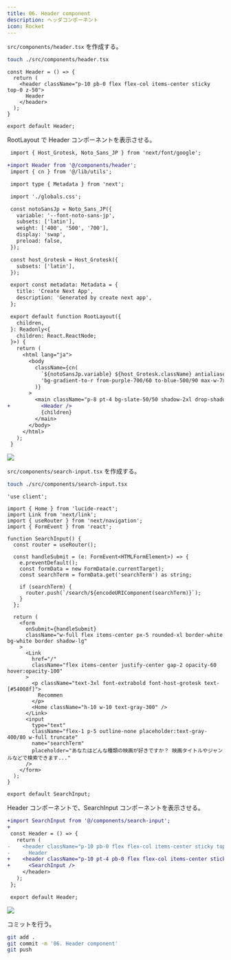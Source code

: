 ```yaml
---
title: 06. Header component
description: ヘッダコンポーネント
icon: Rocket
---
```


`src/components/header.tsx` を作成する。

```bash title="Terminal"
touch ./src/components/header.tsx
```

```tsx title="src/components/header.tsx"
const Header = () => {
  return (
    <header className="p-10 pb-0 flex flex-col items-center sticky top-0 z-50">
      Header
    </header>
  );
}

export default Header;
```

RootLayout で Header コンポーネントを表示させる。

```diff title="src/app/layout.tsx"
 import { Host_Grotesk, Noto_Sans_JP } from 'next/font/google';

+import Header from '@/components/header';
 import { cn } from '@/lib/utils';

 import type { Metadata } from 'next';

 import './globals.css';

 const notoSansJp = Noto_Sans_JP({
   variable: '--font-noto-sans-jp',
   subsets: ['latin'],
   weight: ['400', '500', '700'],
   display: 'swap',
   preload: false,
 });

 const host_Grotesk = Host_Grotesk({
   subsets: ['latin'],
 });

 export const metadata: Metadata = {
   title: 'Create Next App',
   description: 'Generated by create next app',
 };

 export default function RootLayout({
   children,
 }: Readonly<{
   children: React.ReactNode;
 }>) {
   return (
     <html lang="ja">
       <body
         className={cn(
           `${notoSansJp.variable} ${host_Grotesk.className} antialiased font-noto-sans-jp`,
           'bg-gradient-to-r from-purple-700/60 to-blue-500/90 max-w-7xl mx-auto',
         )}
       >
         <main className="p-8 pt-4 bg-slate-50/50 shadow-2xl drop-shadow-2xl">
+          <Header />
           {children}
         </main>
       </body>
     </html>
   );
 }
```

![](/hands-on/02-movie-recommendations-app/06_header_component/header_component_in_root_layout.png)

`src/components/search-input.tsx` を作成する。

```bash title="Terminal"
touch ./src/components/search-input.tsx
```

```tsx title="src/components/search-input.tsx"
'use client';

import { Home } from 'lucide-react';
import Link from 'next/link';
import { useRouter } from 'next/navigation';
import { FormEvent } from 'react';

function SearchInput() {
  const router = useRouter();

  const handleSubmit = (e: FormEvent<HTMLFormElement>) => {
    e.preventDefault();
    const formData = new FormData(e.currentTarget);
    const searchTerm = formData.get('searchTerm') as string;

    if (searchTerm) {
      router.push(`/search/${encodeURIComponent(searchTerm)}`);
    }
  };

  return (
    <form
      onSubmit={handleSubmit}
      className="w-full flex items-center px-5 rounded-xl border-white bg-white border shadow-lg"
    >
      <Link
        href="/"
        className="flex items-center justify-center gap-2 opacity-60 hover:opacity-100"
      >
        <p className="text-3xl font-extrabold font-host-grotesk text-[#54008f]">
          Recommen
        </p>
        <Home className="h-10 w-10 text-gray-300" />
      </Link>
      <input
        type="text"
        className="flex-1 p-5 outline-none placeholder:text-gray-400/80 w-full truncate"
        name="searchTerm"
        placeholder="あなたはどんな種類の映画が好きですか？ 映画タイトルやジャンルなどで検索できます..."
      />
    </form>
  );
}

export default SearchInput;
```

Header コンポーネントで、SearchInput コンポーネントを表示させる。

```diff title="src/components/header.tsx"
+import SearchInput from '@/components/search-input';
+
 const Header = () => {
   return (
-    <header className="p-10 pb-0 flex flex-col items-center sticky top-0 z-50">
-      Header
+    <header className="p-10 pt-4 pb-0 flex flex-col items-center sticky top-0 z-50">
+      <SearchInput />
     </header>
   );
 };

 export default Header;
```

![](/hands-on/02-movie-recommendations-app/06_header_component/search_input_component_header_component.png)

コミットを行う。

```bash title="Terminal"
git add .
git commit -m '06. Header component'
git push
```
